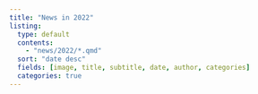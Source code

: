 ```yaml
---
title: "News in 2022"
listing:
  type: default
  contents: 
    - "news/2022/*.qmd"
  sort: "date desc"
  fields: [image, title, subtitle, date, author, categories]
  categories: true
---
```

